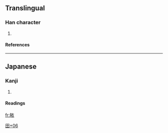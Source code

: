 ==Translingual==
===Han character===
{{Han char|rn=102|rad=田|as=06|sn=11|four=|canj=田卜竹女 (WYHV)}}
# {{defn|Han|sort=田06}}
====References====
{{Han ref|kx=0763.031|hdz=42542.011|uh=7569|ud=30057}}

----
==Japanese==
===Kanji===
{{ja-kanji|grade=|rs=田06}}
# {{defn|Japanese}} 
====Readings====
{{ja-readings|on=|kun=[[けさ]] (kesa)}}




[[Category:Japanese-only CJKV Characters|田+06]]

[[fr:畩]]